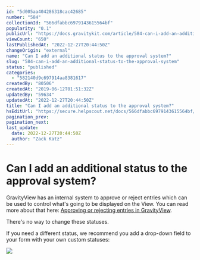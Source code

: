 ```yaml
---
id: "5d005aa404286318cac42685"
number: "584"
collectionId: "566dfabbc6979143615564bf"
popularity: "0.1"
publicUrl: "https://docs.gravitykit.com/article/584-can-i-add-an-additional-status-to-the-approval-system"
viewCount: "650"
lastPublishedAt: "2022-12-27T20:44:50Z"
changeOrigin: "external"
name: "Can I add an additional status to the approval system?"
slug: "584-can-i-add-an-additional-status-to-the-approval-system"
status: "published"
categories: 
  - "582140d9c697914aa8381617"
createdBy: "80506"
createdAt: "2019-06-12T01:51:32Z"
updatedBy: "59634"
updatedAt: "2022-12-27T20:44:50Z"
title: "Can I add an additional status to the approval system?"
hsEditUrl: "https://secure.helpscout.net/docs/566dfabbc6979143615564bf/article/5d005aa404286318cac42685"
pagination_prev: 
pagination_next: 
last_update:
  date: 2022-12-27T20:44:50Z
  author: "Zack Katz"
---
```


# Can I add an additional status to the approval system?

GravityView has an internal system to approve or reject entries which can be used to control what's going to be displayed on the View. You can read more about that here: [Approving or rejecting entries in GravityView](https://docs.gravitykit.com/article/88-approving-or-rejecting-entries-in-gravityview).

There's no way to change these statuses.

If you need a different status, we recommend you add a drop-down field to your form with your own custom statuses:

![](https://s3.amazonaws.com/helpscout.net/docs/assets/54c58489e4b051242988532c/images/5d005c3904286318cac4268c/file-RUdROcC2tE.png)